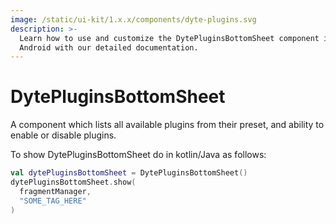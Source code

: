 ```yaml
---
image: /static/ui-kit/1.x.x/components/dyte-plugins.svg
description: >-
  Learn how to use and customize the DytePluginsBottomSheet component in ProductDB's
  Android with our detailed documentation.
---
```


# DytePluginsBottomSheet

A component which lists all available plugins from their preset, and ability to
enable or disable plugins.

To show DytePluginsBottomSheet do in kotlin/Java as follows:

```kotlin
val dytePluginsBottomSheet = DytePluginsBottomSheet()
dytePluginsBottomSheet.show(
  fragmentManager,
  "SOME_TAG_HERE"
)
```

<head>
  <title>Android DytePluginsBottomSheet</title>
</head>
